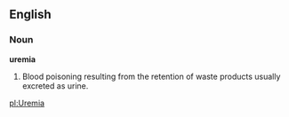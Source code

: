 ==English==

===Noun===

'''uremia'''

#Blood poisoning resulting from the retention of waste products usually excreted as urine.

[[pl:Uremia]]